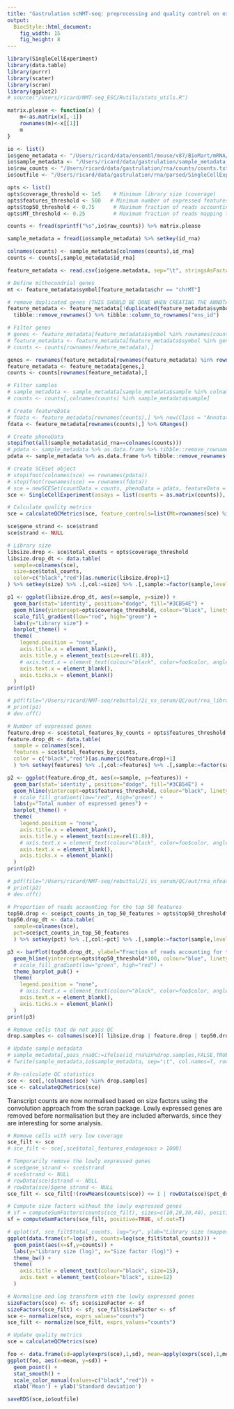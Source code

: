 ```yaml
---
title: "Gastrulation scNMT-seq: preprocessing and quality control on expression data"
output:
  BiocStyle::html_document: 
    fig_width: 15
    fig_height: 8
---
```


```r
library(SingleCellExperiment)
library(data.table)
library(purrr)
library(scater)
library(scran)
library(ggplot2)
# source("/Users/ricard/NMT-seq_ESC/Rutils/stats_utils.R")

matrix.please <- function(x) {
    m<-as.matrix(x[,-1])
    rownames(m)<-x[[1]]
    m
}
```

<!-- Define I/O -->
```r
io <- list()
io$gene_metadata <- "/Users/ricard/data/ensembl/mouse/v87/BioMart/mRNA/Mmusculus_genes_BioMart.87.txt"
io$sample_metadata <- "/Users/ricard/data/gastrulation/sample_metadata.txt"
io$raw_counts <- "/Users/ricard/data/gastrulation/rna/counts/counts.txt.gz"
io$outfile <- "/Users/ricard/data/gastrulation/rna/parsed/SingleCellExperiment.rds"
```

<!-- Define Options -->
```r
opts <- list()
opts$coverage_threshold <- 1e5    # Minimum library size (coverage)
opts$features_threshold <- 500   # Minimum number of expressed features
opts$top50_threshold <- 0.75      # Maximum fraction of reads accounting for the top 50 features
opts$MT_threshold <- 0.25         # Maximum fraction of reads mapping to mithocondrial genes

```

<!-- Load count matrix -->
```r
counts <- fread(sprintf("%s",io$raw_counts)) %>% matrix.please
```

<!-- Load sample metadata -->
```r
sample_metadata = fread(io$sample_metadata) %>% setkey(id_rna)
```

<!-- Rename sample names in counts -->
```r
colnames(counts) <- sample_metadata[colnames(counts),id_rna]
counts <- counts[,sample_metadata$id_rna]
```

```r
feature_metadata <- read.csv(io$gene.metadata, sep="\t", stringsAsFactors=FALSE, quote="", header=T)

# Define mithocondrial genes
mt <- feature_metadata$symbol[feature_metadata$chr == "chrMT"]

# remove duplicated genes (THIS SHOULD BE DONE WHEN CREATING THE ANNOTATION)
feature_metadata <- feature_metadata[!duplicated(feature_metadata$symbol),] %>%
  tibble::remove_rownames() %>% tibble::column_to_rownames("ens_id")
```

<!-- Parse data -->
```r

# Filter genes
# genes <- feature_metadata[feature_metadata$symbol %in% rownames(counts),"symbol"]
# feature_metadata <- feature_metadata[feature_metadata$symbol %in% genes,] %>% tibble::rownames_to_column("ens_id") %>% tibble::column_to_rownames("symbol")
# counts <- counts[rownames(feature_metadata),]

genes <- rownames(feature_metadata[rownames(feature_metadata) %in% rownames(counts),])
feature_metadata <- feature_metadata[genes,]
counts <- counts[rownames(feature_metadata),]

# Filter samples
# sample_metadata <- sample_metadata[sample_metadata$sample %in% colnames(counts),]
# counts <- counts[,colnames(counts) %in% sample_metadata$sample]
```

<!-- Create SCEset object -->
```r

# Create featureData
# fdata <- feature_metadata[rownames(counts),] %>% new(Class = "AnnotatedDataFrame")
fdata <- feature_metadata[rownames(counts),] %>% GRanges()

# Create phenoData
stopifnot(all(sample_metadata$id_rna==colnames(counts)))
# pdata <- sample_metadata %>% as.data.frame %>% tibble::remove_rownames() %>% tibble::column_to_rownames("sample") %>% .[colnames(counts),] %>% new(Class = "AnnotatedDataFrame")
pdata <- sample_metadata %>% as.data.frame %>% tibble::remove_rownames() %>% tibble::column_to_rownames("id_rna") %>% .[colnames(counts),]

# create SCEset object
# stopifnot(colnames(sce) == rownames(pdata))
# stopifnot(rownames(sce) == rownames(fdata))
# sce = newSCESet(countData = counts, phenoData = pdata, featureData = fdata)
sce <- SingleCellExperiment(assays = list(counts = as.matrix(counts)), rowData=fdata, colData=pdata)

# Calculate quality metrics
sce = calculateQCMetrics(sce, feature_controls=list(Mt=rownames(sce) %in% mt))
```

```r
sce$gene_strand <- sce$strand
sce$strand <- NULL
```

```r
# Library size
libsize.drop <- sce$total_counts < opts$coverage_threshold
libsize.drop_dt <- data.table(
  sample=colnames(sce), 
  size=sce$total_counts, 
  color=c("black","red")[as.numeric(libsize.drop)+1]
) %>% setkey(size) %>% .[,col:=size] %>% .[,sample:=factor(sample,levels=sample)]

p1 <- ggplot(libsize.drop_dt, aes(x=sample, y=size)) +
  geom_bar(stat='identity', position="dodge", fill="#3CB54E") +
  geom_hline(yintercept=opts$coverage_threshold, colour="black", linetype="dashed") +
  scale_fill_gradient(low="red", high="green") +
  labs(y="Library size") +
  barplot_theme() +
  theme(
    legend.position = "none",
    axis.title.x = element_blank(),
    axis.title.y = element_text(size=rel(1.8)),
    # axis.text.x = element_text(colour="black", color=foo$color, angle=90, size=10, vjust=0.5, hjust=1.0)
    axis.text.x = element_blank(),
    axis.ticks.x = element_blank()
  )
print(p1)

# pdf(file="/Users/ricard/NMT-seq/rebuttal/2i_vs_serum/QC/out/rna_library_size.pdf", width=10, height=7)
# print(p1)
# dev.off()

# Number of expressed genes
feature.drop <- sce$total_features_by_counts < opts$features_threshold
feature.drop_dt <- data.table(
  sample = colnames(sce), 
  features = sce$total_features_by_counts, 
  color = c("black","red")[as.numeric(feature.drop)+1]
  ) %>% setkey(features) %>% .[,col:=features] %>% .[,sample:=factor(sample,levels=sample)]

p2 <- ggplot(feature.drop_dt, aes(x=sample, y=features)) +
  geom_bar(stat='identity', position="dodge", fill="#3CB54E") +
  geom_hline(yintercept=opts$features_threshold, colour="black", linetype="dashed") +
  # scale_fill_gradient(low="red", high="green") +
  labs(y="Total number of expressed genes") +
  barplot_theme() +
  theme(
    legend.position = "none",
    axis.title.x = element_blank(),
    axis.title.y = element_text(size=rel(1.8)),
    # axis.text.x = element_text(colour="black", color=foo$color, angle=90, size=10, vjust=0.5, hjust=1.0)
    axis.text.x = element_blank(),
    axis.ticks.x = element_blank()
  )
print(p2)

# pdf(file="/Users/ricard/NMT-seq/rebuttal/2i_vs_serum/QC/out/rna_nfeatures.pdf", width=10, height=7)
# print(p2)
# dev.off()

# Proportion of reads accounting for the top 50 features
top50.drop <- sce$pct_counts_in_top_50_features > opts$top50_threshold*100
top50.drop_dt <- data.table(
  sample=colnames(sce), 
  pct=sce$pct_counts_in_top_50_features
  ) %>% setkey(pct) %>% .[,col:=pct] %>% .[,sample:=factor(sample,levels=sample)]

p3 <- barPlot(top50.drop_dt, ylabel="Fraction of reads accounting for the top 50 features") +
  geom_hline(yintercept=opts$top50_threshold*100, colour="blue", linetype="dashed") +
  # scale_fill_gradient(low="green", high="red") +
  theme_barplot_pub() +
  theme(
    legend.position = "none",
    # axis.text.x = element_text(colour="black", color=foo$color, angle=90, size=10, vjust=0.5, hjust=1.0)
    axis.text.x = element_blank(),
    axis.ticks.x = element_blank()
  )
print(p3)
```

```r
# Remove cells that do not pass QC
drop.samples <- colnames(sce)[( libsize.drop | feature.drop | top50.drop )]

# Update sample metadata
# sample_metadata[,pass_rnaQC:=ifelse(id_rna%in%drop.samples,FALSE,TRUE)]
# fwrite(sample_metadata,io$sample_metadata, sep="\t", col.names=T, row.names=F, na="NA", quote=F)

# Re-calculate QC statistics
sce <- sce[,!colnames(sce) %in% drop.samples]
sce <- calculateQCMetrics(sce)
```

<!-- Normalisation and log transformation -->
Transcript counts are now normalised based on size factors using the convolution approach from the scran package.
Lowly expressed genes are removed before normalisation but they are included afterwards, since they are interesting for some analysis.
```r

# Remove cells with very low coverage
sce_filt <- sce
# sce_filt <- sce[,sce$total_features_endogenous > 1000]

# Temporarily remove the lowly expressed genes
# sce$gene_strand <- sce$strand
# sce$strand <- NULL
# rowData(sce)$strand <- NULL
# rowData(sce)$gene_strand <- NULL
sce_filt <- sce_filt[!(rowMeans(counts(sce)) <= 1 | rowData(sce)$pct_dropout_by_counts > 90),]

# Compute size factors without the lowly expressed genes
# sf = computeSumFactors(counts(sce_filt), sizes=c(10,20,30,40), positive=TRUE)
sf = computeSumFactors(sce_filt, positive=TRUE, sf.out=T)

# qplot(sf, sce_filt$total_counts, log="xy", ylab="Library size (mapped reads)", xlab="Size factor")
ggplot(data.frame(sf=log(sf), counts=log(sce_filt$total_counts))) +
  geom_point(aes(x=sf,y=counts)) +
  labs(y="Library size (log)", x="Size factor (log)") +
  theme_bw() +
  theme(
    axis.title = element_text(colour="black", size=15),
    axis.text = element_text(colour="black", size=12)
  )

# Normalise and log transform with the lowly expressed genes
sizeFactors(sce) <- sf; sce$sizeFactor <- sf
sizeFactors(sce_filt) <- sf; sce_filt$sizeFactor <- sf
sce <- normalize(sce, exprs_values="counts")
sce_filt <- normalize(sce_filt, exprs_values="counts")

# Update quality metrics
sce = calculateQCMetrics(sce)
```

<!-- Mean vs variance plot -->
```r
foo <- data.frame(sd=apply(exprs(sce),1,sd), mean=apply(exprs(sce),1,mean))
ggplot(foo, aes(x=mean, y=sd)) +
  geom_point() +
  stat_smooth() +
  scale_color_manual(values=c("black","red")) +
  xlab('Mean') + ylab('Standard deviation')
```

<!-- Save SCESet object -->
```r
saveRDS(sce,io$outfile)
```
